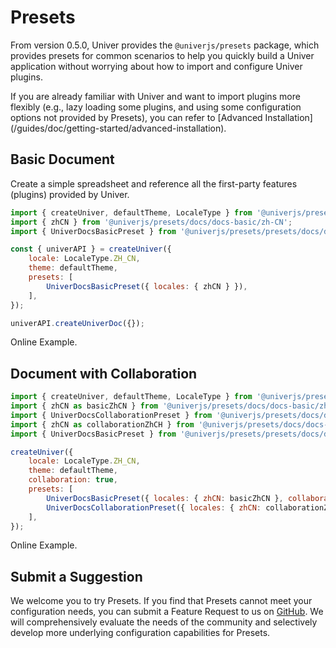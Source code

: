 
# Presets  <VersionBadge version="0.5.0+" />

From version 0.5.0, Univer provides the `@univerjs/presets` package, which provides presets for common scenarios to help you quickly build a Univer application without worrying about how to import and configure Univer plugins.

<Callout type="info" emoji="🛸">
  If you are already familiar with Univer and want to import plugins more flexibly (e.g., lazy loading some plugins, and using some configuration options not provided by Presets), you can refer to [Advanced Installation](/guides/doc/getting-started/advanced-installation).
</Callout>

## Basic Document

Create a simple spreadsheet and reference all the first-party features (plugins) provided by Univer.

```js
import { createUniver, defaultTheme, LocaleType } from '@univerjs/presets';
import { zhCN } from '@univerjs/presets/docs/docs-basic/zh-CN';
import { UniverDocsBasicPreset } from '@univerjs/presets/presets/docs/docs-basic/index.js';

const { univerAPI } = createUniver({
    locale: LocaleType.ZH_CN,
    theme: defaultTheme,
    presets: [
        UniverDocsBasicPreset({ locales: { zhCN } }),
    ],
});

univerAPI.createUniverDoc({});
```

Online Example.

## Document with Collaboration

```js
import { createUniver, defaultTheme, LocaleType } from '@univerjs/presets';
import { zhCN as basicZhCN } from '@univerjs/presets/docs/docs-basic/zh-CN';
import { UniverDocsCollaborationPreset } from '@univerjs/presets/docs/docs-collaboration/index';
import { zhCN as collaborationZhCH } from '@univerjs/presets/docs/docs-collaboration/zh-CN';
import { UniverDocsBasicPreset } from '@univerjs/presets/presets/docs/docs-basic/index.js';

createUniver({
    locale: LocaleType.ZH_CN,
    theme: defaultTheme,
    collaboration: true,
    presets: [
        UniverDocsBasicPreset({ locales: { zhCN: basicZhCN }, collaboration: true }),
        UniverDocsCollaborationPreset({ locales: { zhCN: collaborationZhCH } }),
    ],
});
```

Online Example.

## Submit a Suggestion

We welcome you to try Presets. If you find that Presets cannot meet your configuration needs, you can submit a Feature Request to us on [GitHub](https://github.com/dream-num/univer-presets/issues/new). We will comprehensively evaluate the needs of the community and selectively develop more underlying configuration capabilities for Presets.
